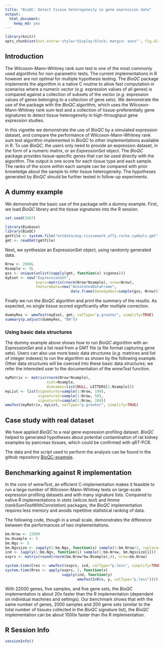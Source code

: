 ```yaml
---
title: "BioQC: Detect tissue heterogeneity in gene expression data"
output:
  html_document:
    keep_md: yes
---
```


```r
library(knitr)
opts_chunk$set(out.extra='style="display:block; margin: auto"', fig.align="center")
```

Introduction
------------

The Wilcoxon-Mann-Whitney rank sum test is one of the most commonly used algorithms for non-parametric tests. The current implementations in R however are not optimal for multiple hypothesis testing. The *BioQC* package implements the algorithm in a native C routine to allow fast computation in scenarios where a numeric vector (*e.g.* expression values of all genes) is compared against a collection of subsets of the vector (*e.g.* expression values of genes belonging to a collection of gene sets). We demonstrate the use of the package with the *BioQC* algorithm, which uses the Wilcoxon-Mann-Whitney rank sum test and a collection of tissue-preferentially gene signatures to detect tissue heterogeneity in high-throughput gene expression studies. 

In this vignette we demonstrate the use of *BioQC* by a simulated expression dataset, and compare the performance of Wilcoxon-Mann-Whitney rank sum test algorithm implemented in *BioQC* to other implementations available in R. To use *BioQC*, the users only need to provide an expression dataset, in the form of a numeric matrix, or an *ExpressionSet* object. The *BioQC* package provides tissue-specific genes that can be used directly with the algorithm. The output is one score for each tissue type and each sample. The ranks of the score within each sample can be compared with prior knowledge about the sample to infer tissue heterogeneity. The hypotheses generated by *BioQC* should be further tested in follow-up experiments.



A dummy example
---------------
We demonstrate the basic use of the package with a dummy example. First, we load *BioQC* library and the tissue signatures into the R session.

```r
set.seed(1887)
```

```r
library(Biobase)
library(BioQC)
gmtFile <- system.file("extdata/exp.tissuemark.affy.roche.symbols.gmt", package="BioQC")
gmt <- readGmt(gmtFile)
```

Next, we synthesize an ExpressionSet object, using randomly generated data.

```r
Nrow <- 2000L
Nsample <- 5L
gss <- unique(unlist(sapply(gmt, function(x) x$genes)))
myEset <- new("ExpressionSet",
              exprs=matrix(rnorm(Nrow*Nsample), nrow=Nrow),
              featureData=new("AnnotatedDataFrame",
                              data.frame(GeneSymbol=sample(gss, Nrow))))
```

Finally we run the *BioQC* algorithm and print the summary of the results. As expected, no single tissue scored significantly after multiple correction.

```r
dummyRes <- wmwTest(myEset, gmt, valType="p.greater", simplify=TRUE)
summary(p.adjust(dummyRes, "BH"))
```



### Using basic data structures
The dummy example above shows how to run *BioQC* algorithm with an *ExpressionSet* and a list read from a GMT file (a file format capturing gene sets). Users can also use more basic data structures (*e.g.* matrices and list of integer indexes) to run the algorithm as shown by the following example. Other data structures will be coerced into these basic data structures; we refer the interested user to the documentation of the *wmwTest* function.

```r
myMatrix <- matrix(rnorm(Nrow*Nsample),
                   ncol=Nsample,
                   dimnames=list(NULL, LETTERS[1:Nsample]))
myList <- list(signature1=sample(1:Nrow, 100),
               signature2=sample(1:Nrow, 50),
               signature3=sample(1:Nrow, 200))
wmwTest(myMatrix, myList, valType="p.greater", simplify=TRUE)
```


Case study with real dataset
----------------------------
We have applied *BioQC* to a real gene expression profiling dataset. *BioQC* helped to generated hypotheses about potential contamination of rat kidney examples by pancreas tissues, which could be confirmed with qRT-PCR. 

The data and the script used to perform the analysis can be found in the github repository [BioQC-example](https://github.com/Accio/BioQC-example). 



Benchmarking against R implementation
-------------------------------------
In the core of *wmwTest*, an efficient C-implementation makes it feasible to run a large number of Wilcoxon-Mann-Whitney tests on large-scale expression profiling datasets and with many signature lists. Compared to native R implementations in *stats* (*wilcox.text*) and *limma* (*rankSumTestWithCorrelation*) packages, the *BioQC* implementation requires less memory and avoids repetitive statistical ranking of data.

The following code, though in a small scale, demonstrates the difference between the performances of two implementations.

```r
bm.Nrow <- 22000
bw.Nsample <- 5
bm.Ngs <- 5
bm.Ngssize <- sapply(1:bm.Ngs, function(x) sample(1:bm.Nrow/2, replace=TRUE))
ind <- lapply(1:bm.Ngs, function(i) sample(1:bm.Nrow, bm.Ngssize[i]))
exprs <- matrix(round(rnorm(bm.Nrow*bw.Nsample),4), nrow=bm.Nrow)

system.time(Cres <- wmwTest(exprs, ind, valType="p.less", simplify=TRUE))
system.time(Rres <- apply(exprs, 2, function(x)
                          sapply(ind, function(y)
                                 wmwTestInR(x, y, valType="p.less"))))

```

With 22000 genes, five samples, and five gene sets, the *BioQC* implementation is about 20x faster than the R implementation (dependent on individual machines and settings). Our benchmark shows that with the same number of genes, 2000 samples and 200 gene sets (similar to the total number of tissues collected in the *BioQC* signature list), the *BioQC* implementation can be about 1000x faster than the R implementation.



R Session Info
----------------
```r
sessionInfo()
```
